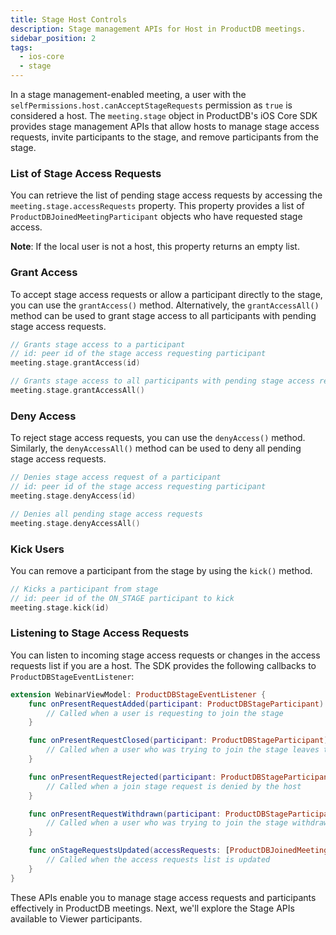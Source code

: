 ```yaml
---
title: Stage Host Controls
description: Stage management APIs for Host in ProductDB meetings.
sidebar_position: 2
tags:
  - ios-core
  - stage
---
```


In a stage management-enabled meeting, a user with the `selfPermissions.host.canAcceptStageRequests` permission as `true` is
considered a host. The `meeting.stage` object in ProductDB's iOS Core SDK provides stage management APIs that allow hosts to
manage stage access requests, invite participants to the stage, and remove participants from the stage.

### List of Stage Access Requests

You can retrieve the list of pending stage access requests by accessing the `meeting.stage.accessRequests` property. This property
provides a list of `ProductDBJoinedMeetingParticipant` objects who have requested stage access.

**Note**: If the local user is not a host, this property returns an empty list.

### Grant Access

To accept stage access requests or allow a participant directly to the stage, you can use the `grantAccess()` method.
Alternatively, the `grantAccessAll()` method can be used to grant stage access to all participants with pending stage access requests.

```swift
// Grants stage access to a participant
// id: peer id of the stage access requesting participant
meeting.stage.grantAccess(id)

// Grants stage access to all participants with pending stage access requests
meeting.stage.grantAccessAll()
```

### Deny Access

To reject stage access requests, you can use the `denyAccess()` method. Similarly, the `denyAccessAll()` method can be used to
deny all pending stage access requests.

```swift
// Denies stage access request of a participant
// id: peer id of the stage access requesting participant
meeting.stage.denyAccess(id)

// Denies all pending stage access requests
meeting.stage.denyAccessAll()
```

### Kick Users

You can remove a participant from the stage by using the `kick()` method.

```swift
// Kicks a participant from stage
// id: peer id of the ON_STAGE participant to kick
meeting.stage.kick(id)
```

### Listening to Stage Access Requests

You can listen to incoming stage access requests or changes in the access requests list if you are a host. The SDK provides the
following callbacks to `ProductDBStageEventListener`:

```swift
extension WebinarViewModel: ProductDBStageEventListener {
    func onPresentRequestAdded(participant: ProductDBStageParticipant) {
        // Called when a user is requesting to join the stage
    }

    func onPresentRequestClosed(participant: ProductDBStageParticipant) {
        // Called when a user who was trying to join the stage leaves the call
    }

    func onPresentRequestRejected(participant: ProductDBStageParticipant) {
        // Called when a join stage request is denied by the host
    }

    func onPresentRequestWithdrawn(participant: ProductDBStageParticipant) {
        // Called when a user who was trying to join the stage withdraws their request to join
    }

    func onStageRequestsUpdated(accessRequests: [ProductDBJoinedMeetingParticipant]) {
        // Called when the access requests list is updated
    }
}
```

These APIs enable you to manage stage access requests and participants effectively in ProductDB meetings. Next, we'll explore the
Stage APIs available to Viewer participants.
